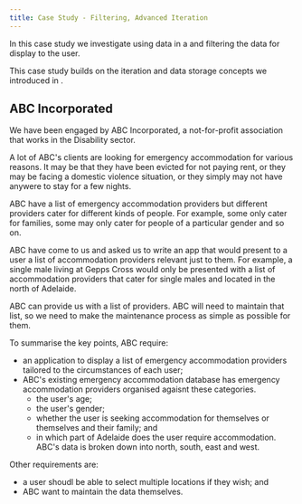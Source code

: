 ```yaml
---
title: Case Study - Filtering, Advanced Iteration
---
```


In this case study we investigate using data in a <DisplayGlossaryItem item='datablock' /> and filtering the data
for display to the user.

This case study builds on the iteration and data storage concepts we introduced in <DisplayChapter chapter='chapter_05' />.

## ABC Incorporated

We have been engaged by ABC Incorporated, a not-for-profit association that works in the 
Disability sector.

A lot of ABC's clients are looking for emergency accommodation for various reasons.  It may be
that they have been evicted for not paying rent, or they may be facing a domestic violence
situation, or they simply may not have anywere to stay for a few nights.

ABC have a list of emergency accommodation providers but different providers cater for different
kinds of people.  For example, some only cater for families, some may only cater for people
of a particular gender and so on.

ABC have come to us and asked us to write an app that would present to a user
a list of accommodation providers relevant just to them.  For example, a single
male living at Gepps Cross would only be presented with a list of accommodation providers
that cater for single males and located in the north of Adelaide.

ABC can provide us with a list of providers.  ABC will need to maintain that list, so
we need to make the maintenance process as simple as possible for them.

To summarise the key points, ABC require:

* an application to display a list of emergency accommodation providers tailored
to the circumstances of each user;
* ABC's existing emergency accommodation database has emergency accommodation
providers organised agaisnt these categories.
  * the user's age;
  * the user's gender;
  * whether the user is seeking accommodation for themselves or themselves and their
  family; and
  * in which part of Adelaide does the user require accommodation. ABC's data is
  broken down into north, south, east and west.
  
Other requirements are:

* a user shoudl be able to select multiple locations if they wish; and
* ABC want to maintain the data themselves.

<DocCardList />